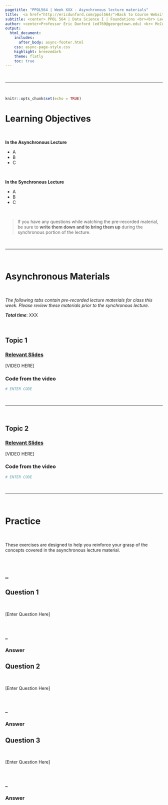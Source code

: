 ```yaml
---
pagetitle: "PPOL564 | Week XXX - Asynchronous lecture materials"
title:  <a href="http://ericdunford.com/ppol564/">Back to Course Website</a> <br><br><center> LECTURE TITLE <br> _SUBTITLE_</center>
subtitle: <center> PPOL 564 | Data Science I | Foundations <br><br> Lecture Materials for Week XX </center><br>
author: <center>Professor Eric Dunford (ed769@georgetown.edu) <br> McCourt School of Public Policy, Georgetown University <br><br></center>
output: 
  html_document:
    includes: 
      after_body: async-footer.html
    css: async-page-style.css
    highlight: breezedark
    theme: flatly
    toc: true
---
```


<br><hr><br>

```r
knitr::opts_chunk$set(echo = TRUE)
```



# Learning Objectives 

<br>

**In the Asynchronous Lecture**

- A
- B
- C

<br>

**In the Synchronous Lecture**

- A
- B
- C

<br>

> If you have any questions while watching the pre-recorded material, be sure to **write them down and to bring them up** during the synchronous portion of the lecture.

<br><hr><br>

# Asynchronous Materials {.tabset .tabset-pills}

<br>

_The following tabs contain pre-recorded lecture materials for class this week. Please review these materials prior to the synchronous lecture._

**_Total time_**: XXX

<br>

## Topic 1

### [**Relevant Slides**]()

[VIDEO HERE]

### Code from the video

```python
# ENTER CODE
```

<br><hr><br>

## Topic 2

### [**Relevant Slides**]()

[VIDEO HERE]

### Code from the video

```python
# ENTER CODE
```

<br><hr><br>

# Practice {.tabset .tabset-pills}

<br>

These exercises are designed to help you reinforce your grasp of the concepts covered in the asynchronous lecture material. 

<br>

## _

## Question 1  {.tabset}

<br>

[Enter Question Here]

<br>

### _

### Answer

## Question 2  {.tabset}

<br>

[Enter Question Here]

<br>

### _

### Answer

## Question 3  {.tabset}

<br>

[Enter Question Here]

<br>

### _

### Answer


